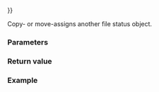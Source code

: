{{cpp/filesystem/file_status/title|operator{{=}}}}
{{cpp/filesystem/file_status/navbar}}
{{dcl begin}}
{{dcl | since=c++17 | num=1 | 1=
file_status&amp; operator=( const file_status&amp; other ) noexcept = default;
}}
{{dcl | since=c++17 | num=2 | 1=
file_status&amp; operator=( file_status&amp;&amp; other ) noexcept = default;
}}
{{dcl end}}

Copy- or move-assigns another file status object.

===Parameters===
{{par begin}}
{{par | other | another file_status object to assign}}
{{par end}}

===Return value===
{{c|*this}}

===Example===
{{example
 |code=
 |output=
}}

{{langlinks|es|ja|zh}}